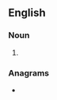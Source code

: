 ==English==

===Noun===
{{head|en|noun plural form}}

# {{plural of|adorner|lang=en}}

===Anagrams===
* {{anagrams|en|a=adenorrs|Reardons|readorns}}